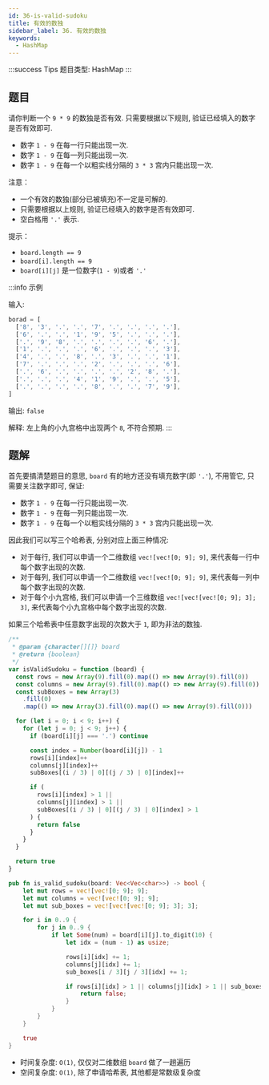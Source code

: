 ```yaml
---
id: 36-is-valid-sudoku
title: 有效的数独
sidebar_label: 36. 有效的数独
keywords:
  - HashMap
---
```


:::success Tips
题目类型: HashMap
:::

## 题目

请你判断一个 `9 * 9` 的数独是否有效. 只需要根据以下规则, 验证已经填入的数字是否有效即可.

- 数字 `1 - 9` 在每一行只能出现一次.
- 数字 `1 - 9` 在每一列只能出现一次.
- 数字 `1 - 9` 在每一个以粗实线分隔的 `3 * 3` 宫内只能出现一次.

注意：

- 一个有效的数独(部分已被填充)不一定是可解的.
- 只需要根据以上规则, 验证已经填入的数字是否有效即可.
- 空白格用 `'.'` 表示.

提示：

- `board.length == 9`
- `board[i].length == 9`
- `board[i][j]` 是一位数字(`1 - 9`)或者 `'.'`

:::info 示例

输入:

```ts
borad = [
  ['8', '3', '.', '.', '7', '.', '.', '.', '.'],
  ['6', '.', '.', '1', '9', '5', '.', '.', '.'],
  ['.', '9', '8', '.', '.', '.', '.', '6', '.'],
  ['1', '.', '.', '.', '6', '.', '.', '.', '3'],
  ['4', '.', '.', '8', '.', '3', '.', '.', '1'],
  ['7', '.', '.', '.', '2', '.', '.', '.', '6'],
  ['.', '6', '.', '.', '.', '.', '2', '8', '.'],
  ['.', '.', '.', '4', '1', '9', '.', '.', '5'],
  ['.', '.', '.', '.', '8', '.', '.', '7', '9'],
]
```

输出: `false`

解释: 左上角的小九宫格中出现两个 `8`, 不符合预期.
:::

## 题解

首先要搞清楚题目的意思, `board` 有的地方还没有填充数字(即 `'.'`), 不用管它, 只需要关注数字即可, 保证:

- 数字 `1 - 9` 在每一行只能出现一次.
- 数字 `1 - 9` 在每一列只能出现一次.
- 数字 `1 - 9` 在每一个以粗实线分隔的 `3 * 3` 宫内只能出现一次.

因此我们可以写三个哈希表, 分别对应上面三种情况:

- 对于每行, 我们可以申请一个二维数组 `vec![vec![0; 9]; 9]`, 来代表每一行中每个数字出现的次数.
- 对于每列, 我们可以申请一个二维数组 `vec![vec![0; 9]; 9]`, 来代表每一列中每个数字出现的次数.
- 对于每个小九宫格, 我们可以申请一个三维数组 `vec![vec![vec![0; 9]; 3]; 3]`, 来代表每个小九宫格中每个数字出现的次数.

如果三个哈希表中任意数字出现的次数大于 `1`, 即为非法的数独.


<Tabs>
  <TabItem value="JavaScript" label="JavaScript" default>

```ts
/**
 * @param {character[][]} board
 * @return {boolean}
 */
var isValidSudoku = function (board) {
  const rows = new Array(9).fill(0).map(() => new Array(9).fill(0))
  const columns = new Array(9).fill(0).map(() => new Array(9).fill(0))
  const subBoxes = new Array(3)
    .fill(0)
    .map(() => new Array(3).fill(0).map(() => new Array(9).fill(0)))

  for (let i = 0; i < 9; i++) {
    for (let j = 0; j < 9; j++) {
      if (board[i][j] === '.') continue

      const index = Number(board[i][j]) - 1
      rows[i][index]++
      columns[j][index]++
      subBoxes[(i / 3) | 0][(j / 3) | 0][index]++

      if (
        rows[i][index] > 1 ||
        columns[j][index] > 1 ||
        subBoxes[(i / 3) | 0][(j / 3) | 0][index] > 1
      ) {
        return false
      }
    }
  }

  return true
}
```

</TabItem>
<TabItem value="Rust" label="Rust">

```rust
pub fn is_valid_sudoku(board: Vec<Vec<char>>) -> bool {
    let mut rows = vec![vec![0; 9]; 9];
    let mut columns = vec![vec![0; 9]; 9];
    let mut sub_boxes = vec![vec![vec![0; 9]; 3]; 3];

    for i in 0..9 {
        for j in 0..9 {
            if let Some(num) = board[i][j].to_digit(10) {
                let idx = (num - 1) as usize;

                rows[i][idx] += 1;
                columns[j][idx] += 1;
                sub_boxes[i / 3][j / 3][idx] += 1;

                if rows[i][idx] > 1 || columns[j][idx] > 1 || sub_boxes[i / 3][j / 3][idx] > 1 {
                    return false;
                }
            }
        }
    }

    true
}
```

</TabItem>
</Tabs>

- 时间复杂度: `O(1)`, 仅仅对二维数组 `board` 做了一趟遍历
- 空间复杂度: `O(1)`, 除了申请哈希表, 其他都是常数级复杂度